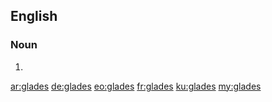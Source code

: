 {{also|Glades}}
==English==

===Noun===
{{head|en|plural}}

# {{plural of|glade|lang=en|nocat=1}}

[[ar:glades]]
[[de:glades]]
[[eo:glades]]
[[fr:glades]]
[[ku:glades]]
[[my:glades]]